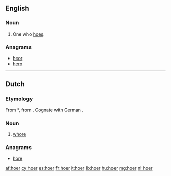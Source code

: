 ==English==

===Noun===
{{en-noun}}

# One who [[hoe]]s.

===Anagrams===
* [[heor#English|heor]]
* [[hero#English|hero]]

----

==Dutch==

===Etymology===
From {{etyl|odt|nl}} *{{term||huora|lang=odt}}, from {{proto|gem-pro|hōrōn|lang=nl}}. Cognate with German {{term|Hure|lang=de}}.

===Noun===
{{nl-noun|f|hoeren|hoertje}}

# {{derogatory|lang=nl}} [[whore]]

===Anagrams===
* [[hore#Dutch|hore]]

[[af:hoer]]
[[cy:hoer]]
[[es:hoer]]
[[fr:hoer]]
[[it:hoer]]
[[lb:hoer]]
[[hu:hoer]]
[[mg:hoer]]
[[nl:hoer]]